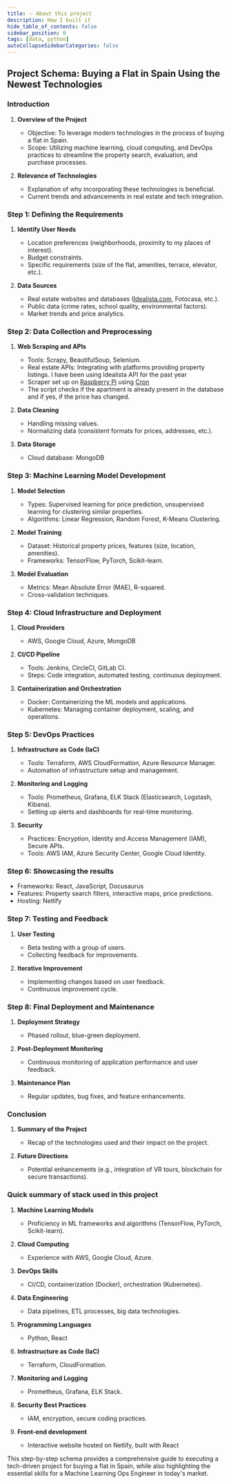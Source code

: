```yaml
---
title: ✨ About this project
description: How I built it
hide_table_of_contents: false
sidebar_position: 0
tags: [data, python]
autoCollapseSidebarCategories: false
---
```




## Project Schema: Buying a Flat in Spain Using the Newest Technologies

### Introduction

1. **Overview of the Project**
   - Objective: To leverage modern technologies in the process of buying a flat in Spain.
   - Scope: Utilizing machine learning, cloud computing, and DevOps practices to streamline the property search, evaluation, and purchase processes.

2. **Relevance of Technologies**
   - Explanation of why incorporating these technologies is beneficial.
   - Current trends and advancements in real estate and tech integration.

### Step 1: Defining the Requirements

1. **Identify User Needs**
   - Location preferences (neighborhoods, proximity to my places of interest).
   - Budget constraints.
   - Specific requirements (size of the flat, amenities, terrace, elevator, etc.).

2. **Data Sources**
   - Real estate websites and databases ([Idealista.com](https://www.idealista.com/), Fotocasa, etc.).
   - Public data (crime rates, school quality, environmental factors).
   - Market trends and price analytics.

### Step 2: Data Collection and Preprocessing

1. **Web Scraping and APIs**
   - Tools: Scrapy, BeautifulSoup, Selenium.
   - Real estate APIs: Integrating with platforms providing property listings. I have been using Idealista API for the past year
   - Scraper set up on [Raspberry Pi](https://www.raspberrypi.org/) using [Cron](https://crontab.guru/)
   - The script checks if the apartment is already present in the database and if yes, if the price has changed.

2. **Data Cleaning**
   - Handling missing values.
   - Normalizing data (consistent formats for prices, addresses, etc.).

3. **Data Storage**
   - Cloud database: MongoDB

### Step 3: Machine Learning Model Development

1. **Model Selection**
   - Types: Supervised learning for price prediction, unsupervised learning for clustering similar properties.
   - Algorithms: Linear Regression, Random Forest, K-Means Clustering.

2. **Model Training**
   - Dataset: Historical property prices, features (size, location, amenities).
   - Frameworks: TensorFlow, PyTorch, Scikit-learn.

3. **Model Evaluation**
   - Metrics: Mean Absolute Error (MAE), R-squared.
   - Cross-validation techniques.

### Step 4: Cloud Infrastructure and Deployment

1. **Cloud Providers**
   - AWS, Google Cloud, Azure, MongoDB

2. **CI/CD Pipeline**
   - Tools: Jenkins, CircleCI, GitLab CI.
   - Steps: Code integration, automated testing, continuous deployment.

3. **Containerization and Orchestration**
   - Docker: Containerizing the ML models and applications.
   - Kubernetes: Managing container deployment, scaling, and operations.

### Step 5: DevOps Practices

1. **Infrastructure as Code (IaC)**
   - Tools: Terraform, AWS CloudFormation, Azure Resource Manager.
   - Automation of infrastructure setup and management.

2. **Monitoring and Logging**
   - Tools: Prometheus, Grafana, ELK Stack (Elasticsearch, Logstash, Kibana).
   - Setting up alerts and dashboards for real-time monitoring.

3. **Security**
   - Practices: Encryption, Identity and Access Management (IAM), Secure APIs.
   - Tools: AWS IAM, Azure Security Center, Google Cloud Identity.

### Step 6: Showcasing the results

   - Frameworks: React, JavaScript, Docusaurus
   - Features: Property search filters, interactive maps, price predictions.
   - Hosting: Netlify

### Step 7: Testing and Feedback

1. **User Testing**
   - Beta testing with a group of users.
   - Collecting feedback for improvements.

2. **Iterative Improvement**
   - Implementing changes based on user feedback.
   - Continuous improvement cycle.

### Step 8: Final Deployment and Maintenance

1. **Deployment Strategy**
   - Phased rollout, blue-green deployment.

2. **Post-Deployment Monitoring**
   - Continuous monitoring of application performance and user feedback.

3. **Maintenance Plan**
   - Regular updates, bug fixes, and feature enhancements.

### Conclusion

1. **Summary of the Project**
   - Recap of the technologies used and their impact on the project.

2. **Future Directions**
   - Potential enhancements (e.g., integration of VR tours, blockchain for secure transactions).

### Quick summary of stack used in this project

1. **Machine Learning Models**
   - Proficiency in ML frameworks and algorithms (TensorFlow, PyTorch, Scikit-learn).

2. **Cloud Computing**
   - Experience with AWS, Google Cloud, Azure.

3. **DevOps Skills**
   - CI/CD, containerization (Docker), orchestration (Kubernetes).

4. **Data Engineering**
   - Data pipelines, ETL processes, big data technologies.

5. **Programming Languages**
   - Python, React

6. **Infrastructure as Code (IaC)**
   - Terraform, CloudFormation.

7. **Monitoring and Logging**
   - Prometheus, Grafana, ELK Stack.

8. **Security Best Practices**
   - IAM, encryption, secure coding practices.

9. **Front-end development**
   - Interactive website hosted on Netlify, built with React

This step-by-step schema provides a comprehensive guide to executing a tech-driven project for buying a flat in Spain, while also highlighting the essential skills for a Machine Learning Ops Engineer in today's market.